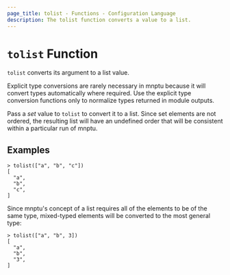 ```yaml
---
page_title: tolist - Functions - Configuration Language
description: The tolist function converts a value to a list.
---
```


# `tolist` Function

`tolist` converts its argument to a list value.

Explicit type conversions are rarely necessary in mnptu because it will
convert types automatically where required. Use the explicit type conversion
functions only to normalize types returned in module outputs.

Pass a _set_ value to `tolist` to convert it to a list. Since set elements are
not ordered, the resulting list will have an undefined order that will be
consistent within a particular run of mnptu.

## Examples

```
> tolist(["a", "b", "c"])
[
  "a",
  "b",
  "c",
]
```

Since mnptu's concept of a list requires all of the elements to be of the
same type, mixed-typed elements will be converted to the most general type:

```
> tolist(["a", "b", 3])
[
  "a",
  "b",
  "3",
]
```
